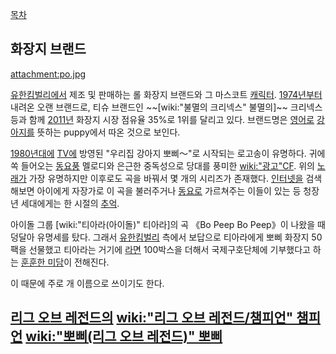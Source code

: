 [[목차]]
== 화장지 브랜드 ==
attachment:po.jpg

[[유한킴벌리]]에서 제조 및 판매하는 롤 화장지 브랜드와 그 마스코트 [[캐릭터]]. [[1974년]]부터 내려온 오랜 브랜드로, 티슈 브랜드인 ~~[wiki:"불멸의 크리넥스" 불멸의]~~ 크리넥스 등과 함께 [[2011년]] 화장지 시장 점유율 35%로 1위를 달리고 있다. 브랜드명은 [[영어]]로 [[강아지]]를 뜻하는 puppy에서 따온 것으로 보인다.

{{{#!html
<iframe width="420" height="315" src="http://www.youtube.com/embed/nLDFjKrEMfc" frameborder="0" allowfullscreen></iframe>
}}}

[[1980년대]]에 [[TV]]에 방영된 "우리집 강아지 뽀삐～"로 시작되는 로고송이 유명하다. 귀에 쏙 들어오는 [[동요]]풍 멜로디와 은근한 중독성으로 당대를 풍미한 [[wiki:"광고"CF]]. 위의 [[노래]]가 가장 유명하지만 이후로도 곡을 바꿔서 몇 개의 시리즈가 존재했다. [[인터넷]]을 검색해보면 아이에게 자장가로 이 곡을 불러주거나 [[동요]]로 가르쳐주는 이들이 있는 등 청장년 세대에게는 한 시절의 [[추억]].

아이돌 그룹 [wiki:"티아라(아이돌)" 티아라]의 곡 《Bo Peep Bo Peep》이 나왔을 때 덩달아 유명세를 탔다. 그래서 [[유한킴벌리]] 측에서 보답으로 티아라에게 뽀삐 화장지 50팩을 선물했고 티아라는 거기에 [[라면]] 100박스을 더해서 국제구호단체에 기부했다고 하는 [http://www.newsen.com/news_view.php?uid=200912221003241002 훈훈한 미담]이 전해진다.

이 때문에 주로 개 이름으로 쓰이기도 한다.
== [[리그 오브 레전드]]의 [[wiki:"리그 오브 레전드/챔피언" 챔피언]] [[wiki:"뽀삐(리그 오브 레전드)" 뽀삐]] ==

